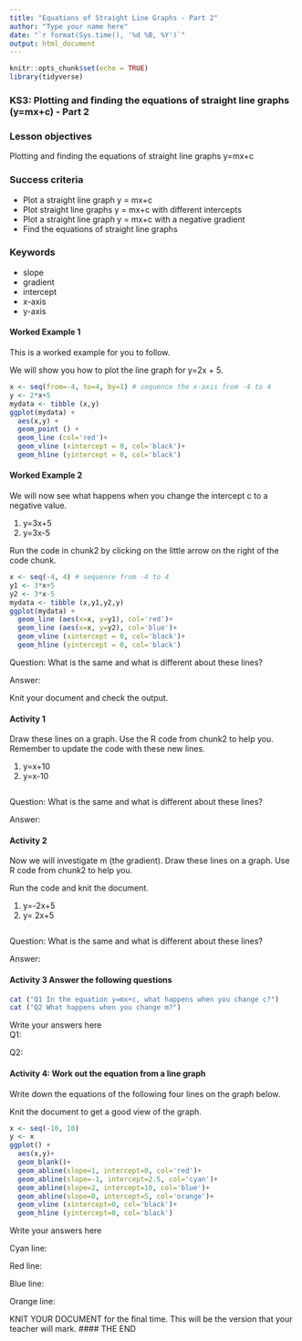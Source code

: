 ```yaml
---
title: "Equations of Straight Line Graphs - Part 2"
author: "Type your name here"
date: "`r format(Sys.time(), '%d %B, %Y')`"
output: html_document
---
```


```r
knitr::opts_chunk$set(echo = TRUE)
library(tidyverse)
```

### KS3: Plotting and finding the equations of straight line graphs (y=mx+c) - Part 2

### Lesson objectives
Plotting and finding the equations of straight line graphs y=mx+c

### Success criteria
* Plot a straight line graph y = mx+c
* Plot straight line graphs y = mx+c with different intercepts
* Plot a straight line graph y = mx+c with a negative gradient
* Find the equations of straight line graphs

### Keywords
* slope
* gradient
* intercept
* x-axis
* y-axis

#### Worked Example 1
This is a worked example for you to follow.

We will show you how to plot the line graph for y=2x + 5.

```r
x <- seq(from=-4, to=4, by=1) # sequence the x-axis from -4 to 4
y <- 2*x+5
mydata <- tibble (x,y)
ggplot(mydata) +
  aes(x,y) +
  geom_point () +
  geom_line (col='red')+
  geom_vline (xintercept = 0, col='black')+
  geom_hline (yintercept = 0, col='black')

```


#### Worked Example 2
We will now see what happens when you change the intercept c to a negative value.

1. y=3x+5
2. y=3x-5

Run the code in chunk2 by clicking on the little arrow on the right of the code chunk.


```r
x <- seq(-4, 4) # sequence from -4 to 4
y1 <- 3*x+5
y2 <- 3*x-5
mydata <- tibble (x,y1,y2,y)
ggplot(mydata) +
  geom_line (aes(x=x, y=y1), col='red')+
  geom_line (aes(x=x, y=y2), col='blue')+
  geom_vline (xintercept = 0, col='black')+
  geom_hline (yintercept = 0, col='black')

```
Question: What is the same and what is different about these lines?

Answer:



Knit your document and check the output.


#### Activity 1

Draw these lines on a graph.  Use the R code from chunk2 to help you.  Remember to update the code with these new lines.

1. y=x+10
2. y=x-10

```r


```
Question: What is the same and what is different about these lines?

Answer:




#### Activity 2
Now we will investigate m (the gradient). Draw these lines on a graph. Use R code from chunk2 to help you. 

Run the code and knit the document.

1. y=-2x+5
2. y= 2x+5

```r


```
Question: What is the same and what is different about these lines?

Answer:








#### Activity 3 Answer the following questions

```r
cat ("Q1 In the equation y=mx+c, what happens when you change c?")
cat ("Q2 What happens when you change m?")
```

Write your answers here\
Q1:

Q2:


#### Activity 4: Work out the equation from a line graph

Write down the equations of the following four lines on the graph below.

Knit the document to get a good view of the graph.

```r
x <- seq(-10, 10)
y <- x
ggplot() +
  aes(x,y)+
  geom_blank()+
  geom_abline(slope=1, intercept=0, col='red')+
  geom_abline(slope=-1, intercept=2.5, col='cyan')+
  geom_abline(slope=2, intercept=10, col='blue')+
  geom_abline(slope=0, intercept=5, col='orange')+
  geom_vline (xintercept=0, col='black')+
  geom_hline (yintercept=0, col='black')

```

Write your answers here

Cyan line:

Red line:

Blue line:

Orange line:


KNIT YOUR DOCUMENT for the final time.  This will be the version that your teacher will mark.
#### THE END

